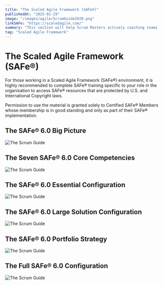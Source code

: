 ```yaml
---
title: "The Scaled Agile Framework (SAFe®)"
publishedAt: "2025-01-29"
image: "/images/agile/ScrumGuide2020.png"
linkSAFe: "https://scaledagile.com/"
summary: "This section will help Scrum Masters actively coaching teams."
tag: "Scaled Agile Framework"
---
```


# The Scaled Agile Framework (SAFe®)

For those working in a Scaled Agile Framework (SAFe®) environment, it is highly recommended to complete SAFe® training
specific to your role in the organisation to access SAFe® resources that are protected by U.S. and International
Copyright laws. 

Permission to use the material is granted solely to Certified SAFe® Members whose membership is in good standing and only as part of their SAFe® implementation.

## The SAFe® 6.0 Big Picture

![The Scrum Guide](/images/agile/ScrumGuide2020.png)

## The Seven SAFe® 6.0 Core Competencies

![The Scrum Guide](/images/agile/ScrumGuide2020.png)

## The SAFe® 6.0 Essential Configuration

![The Scrum Guide](/images/agile/ScrumGuide2020.png)

## The SAFe® 6.0 Large Solution Configuration

![The Scrum Guide](/images/agile/ScrumGuide2020.png)

## The SAFe® 6.0 Portfolio Strategy

![The Scrum Guide](/images/agile/ScrumGuide2020.png)

## The Full SAFe® 6.0 Configuration

![The Scrum Guide](/images/agile/ScrumGuide2020.png)